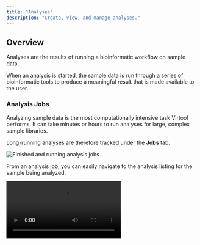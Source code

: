 ```yaml
---
title: "Analyses"
description: "Create, view, and manage analyses."
---
```



## Overview

Analyses are the results of running a bioinformatic workflow on sample data.

When an analysis is started, the sample data is run through a series of bioinformatic tools to produce a meaningful result that is made available to the user.

### Analysis Jobs

Analyzing sample data is the most computationally intensive task Virtool performs. It can take minutes or hours to run analyses for large, complex sample libraries.

Long-running analyses are therefore tracked under the **Jobs** tab.

![Finished and running analysis jobs](@images/analyses/jobs.png)

From an analysis job, you can easily navigate to the analysis listing for the sample being analyzed.

<video src="/images/analyses/job_to_analysis.mp4" autoplay />

### Caching

Sample data is automatically trimmed during analysis. Trimmed data are cached so that data doesn't have to be re-run.

![Sample files with no cache created](@images/analyses/cache.png)

### Reference Versions

Analyses make use of [references](/docs/manual/guide/references) composed of pathogen sequences. Since references are modifiable and versioned, analyses are linked to specific versions of a reference. If a sample needs to be analyzed against newer version, a new analysis must be created.

Here is an example of a sample with multiple analyses using different workflows and different reference versions:

![Multi-analysis sample with different workflows and index versions](@images/analyses/list_many.png)

### Subtractions

Subtractions are sets of host or non-pest sequence data used to eliminate non-pathogen reads from analysis results.

You can read more about creating and managing subtractions from the links below:

- [Subtraction Creation Tutorial](/docs/manual/tutorials/subtraction)
- [Subtraction User Guide](/docs/manual/guide/subtraction)

## View Analyses

1. Navigate to a sample and click the **Analyses** tab

   ![Sample of Interest](@images/analyses/tab.png)

2. View the list of analyses

   This page will list all the analyses that have been created or currently running on your sample. The following image shows that one analysis has been completed.

   ![List of Analysis](@images/analyses/list_one.png)

## Create an Analysis

1. Navigate to the analyses list for a sample.

   You should see an empty list if you haven't already created an analysis for this sample.

   ![Analyses](@images/analyses/list_empty.png)

2. Click on the <DummyButton icon="plus-square" /> button to open the analyze dialog

   ![Dialog Box](@images/analyses/create.png)

3. Choose the analysis workflow, subtraction, and reference you want to use.

   ![Filled Dialog Box](@images/analyses/create_filled.png)

4. Click <DummyButton icon="play">Start</DummyButton> to start the analysis

   The dialog will close and you will immediately see your new analysis appear in the list.

   ![Pathoscope running](@images/analyses/running.png)

   When the analysis is complete it will look like this:

   ![Pathoscope complete](@images/analyses/ready.png)

5. Go to the **Samples** view

   The sample item is tagged to show that a Pathoscope analysis has been completed.

   ![Pathoscope workflow tag](@images/analyses/tag.png)

<Note>
  Multiple samples can be analyzed at once using the quick analysis feature.
  [Read more about quick analyses](/docs/manual/guide/samples).
</Note>

## Delete an Analysis

<Note color="red">

**Analysis deletion is permanent**. There is no way to recover a deleted analysis.

</Note>

1. Navigate to the analysis list for the sample whose analysis you want to delete

   ![Analysis](@images/analyses/list_one.png)

2. Click on the <Icon name="trash" color="red" /> icon on the analysis

   The analysis record will be removed from the list.

   ![Analyses](@images/analyses/list_empty.png)

## Interpret Pathoscope

Pathoscope is a workflow in Virtool used for determining whether a known virus is
present in a sample.

1. View the mapping overview.

   This shows how many sample reads were mapped to the reference (eg. Plant Viruses) and
   the subtraction (eg. Arabidopsis thaliana).

   ![Mapping overview](@images/analyses/mapping.png)

2. View the result list

   The list shows the viruses Virtool thinks are likely to be in the sample. Each
   identified OTU is listed and be expaned to show the coverage chart and detailed numbers
   for each isolate and sequence.

   ![Pathoscope result OTU list](@images/analyses/pathoscope_filtered.png)

3. Use the mouse or the <Key>w</Key> and <Key>s</Key> keys to select OTUs

   <video
     src="/images/analyses/pathoscope_select.mp4"
     alt="Moving through pathoscope result hits."
     autoplay
   />

4. Click the <DummyButton icon="filter">Filter OTUs</DummyButton> button to show all OTUs

   By default, OTUs with low coverage or weight (relative abundance) are filtered out.
   The OTUs shown here would normally be filtered out:

   ![Unfiltered](@images/analyses/pathoscope_unfiltered.png)

5. Clicking an OTU shows coverage charts for the isolates

   ![Filtered pathoscope coverage](@images/analyses/pathoscope_filtered.png)

   - Deep, wide coverage of an isolate is indicative of an infection.
   - Shallow, wide, and broken coverage is suggestive of intra-plate contamination. Hits
     due to contamination also typically have low weights.
   - Isolates with high weight, and deep localized coverage are typical of low-complexity
     or host-similar regions in the isolate genome and do not indicate true infections.

Generally, approximately 5 million reads is a good base line for a dsRNA library, however
the percentage of mapped reads is of greater importance. For dsRNA, percentages can range
from less than 1% to greater than 80%. The greater the enrichment of viral RNA and
consequently the proportion of reads mapped, the lesser total reads are required. For
example, 2% of 5 million reads or 100,000 mapped reads is good.

| Values   | Description                                                                                                                                                                                                        |
| -------- | ------------------------------------------------------------------------------------------------------------------------------------------------------------------------------------------------------------------ |
| Coverage | A measure for how well the mapped reads cover the viral genome. In general, coverage of greater than 0.5 indicates positive detection and coverage of less than 0.2 indicates negative detection.                  |
| Depth    | A measure of how many times a genome is covered by mapped reads                                                                                                                                                    |
| Weight   | The calculated proportion of reads mapping to a virus. The weight is roughly proportional to the titre. Higher the titre, higher the weight. A weight greater than 0.001 is strong indicator of positive detection |

### Examples

#### High Quality Positive

After running Pathoscope, the analyses tab will list all viruses Virtool thinks are likely
to be in the sample. In our example, one viroid and four viruses are likely to be in the
sample.

![Likely Viruses](@images/analyses/pathoscope_filtered.png)

By default, pathogens with low coverage or weight (relative abundance) are filtered out.
These pathogens can be made
visible by clicking <DummyButton color="grey" icon="filter" />.

![Filtered Out](@images/analyses/pathoscope_unfiltered.png)

For this example we will focus on the five pathogens that have the greatest coverage.

The section on top of the list of pathogens gives a quick overview of the total and mapped
reads in the sample.

![Overview](@images/analyses/pathoscope_mapping.png)

In this sample, we have over 5.3 million total reads and over 3.7 million mapped reads
(69.78% mapped reads), illustrating that we have a good enrichment of viral RNA.

The values for weight, depth, and coverage are all very high therefore we can be confident
that indeed these pathogens are present in the sample.

Clicking on a pathogen will show sequencing coverage charts for the isolates that may be
in your sample.

![Coverage Charts](@images/analyses/pathoscope_isolates_peach.png)

In the top example, there are three isolates for the Peach latent mosaic viroid that are
present in the sample. The x-axis represents the genome size and the y-axis represents the
number of reads.

![Coverage Charts](@images/analyses/pathoscope_isolates_plum.png)

In the above image, only two isolates from the Plum bark necrosis stem pitting-associated
virus are present in the sample. Notice that viruses have larger genomes than viroids
therefore the x-axis runs a greater distance covering the entire distance of the virus
genome.

#### High Quality Negative

The image below is an example of an analysis from a healthy sample.
![Healthy sample analysis](@images/analyses/pathoscope_healthy.png)

The only virus that is present in the sample is Phaseolus vulgaris endornavirus 1. This
virus was intentionally introduced into the nucleic acid extraction as a positive internal
control to verify that the extraction succeeded.

![Healthy sample filtered results](@images/analyses/pathoscope_healthy_unfiltered.png)

When we filter our results we see that all other viruses have low weight, depth, and
coverage, assuring us that these are not present in the sample. With these results in
mind, we can confidently say that this sample is from a healthy plant.

#### Contamination

Below is an example of an analysis from a contaminated sample.
![Contaminated sample analysis](@images/analyses/pathoscope_contaminated.png)

Although we have a large number of mapped reads that cover 53.26% of the viral genome, we
see that the majority of the pathogens listed are associated with grapevines. Grape
viruses are usually not found in tree fruits therefore this is likely a case of
contamination.

![Poor quality analysis](@images/analyses/poor_quality_analysis.png)

In this example above, only 0.04% of reads are mapped to the total number of reads
therefore it is highly unlikely that the pathogens listed are actually present in the
sample. Although weight and coverage are high, no sample has a high depth value. This
is likely a sample of low quality.

Additionally when we take a look at the isolate coverage charts we see that the maximum
depth is 14. This is very small compared to the maximum depth in a high quality positive
sample which reaches a range in the thousands.

![Coverage Charts](@images/analyses/pathoscope_isolates_contaminated.png)

## Interpret NuVs

1. Navigate to the **Analyses** tab for a sample

   ![Analyses list with NuVs ready](@images/analyses/nuvs_list.png)

2. Click on the NuVs analysis item

   The list shows assembled sequence fragments (contigs) that may be part of a novel virus.

   ![Filtered NuVs contigs](@images/analyses/nuvs_filtered.png)

   In the NuVs workflow, sample libraries are assembled into contigs. Open reading frames (ORFs) are calculated from these and potential protein annotations are assigned using profile HMMs.

   ![Expanded NuVs hit](@images/analyses/nuvs_focus.png)

3. Click <DummyButton color="grey" icon="filter">Filter ORFs</DummyButton> to show ORFs
   with no HMM annotations

   ORFs with no significant HMM hits are not shown by default.

   ![Unfiltered ORFs](@images/analyses/nuvs_unfiltered_orfs.png)

4. Click <DummyButton color="grey" icon="filter">Filter Sequences</DummyButton> to toggle
   the visibility of contigs without HMM annotations.

   Contigs with no significant HMM hits are not shown by default.

   ![Unfiltered Sequences](@images/analyses/nuvs_unfiltered_sequences.png)

5. Click <DummyButton color="grey">BLAST at NCBI</DummyButton> to BLAST the contig at NCBI

   ![BLAST at NCBI](@images/analyses/nuvs_blast_running.png)

6. Wait for the BLAST search to complete.

   Part of interpreting NuVs results is BLASTing contigs to make sure they are truly
   unknown. The BLAST results for this sequence show it is likely a contamination from a
   technician.

   ![BLAST Results](@images/analyses/nuvs_blast.png)

NuVs is a novel workflow used for discovering potential novel viral sequences in a sample
library. The steps in the workflow are:

- Eliminate known viral and subtraction reads
- Assemble sample reads into long sequences called _contigs_
- Predict open reading frames (ORFs) in the contigs
- Scan the translated ORFs for viral protein motifs using a collection of profile hidden
  Markov models (HMMs)

Under the **Analysis** tab click on the NuVs analysis you would like to view. You will
see a result viewer like the one shown below.

![NuVs analysis page](@images/analyses/nuvs.png)

The NuVs output includes a contig count as a list of numbered sequences. For each sequence
there are three values:

| Value   | Description                                                                   |
| ------- | ----------------------------------------------------------------------------- |
| Length  | Number of base pairs in the sequence                                          |
| E-value | The probability that an ORF in the contig matches a known viral protein motif |
| ORFs    | The number of open reading frames predicted in the contig                     |

A list of the assembled contigs is shown in the left pane. By default, contigs with no
ORFs with significant HMM matches are not shown. This can be toggled by clicking <DummyButton color="grey" icon="filter">Filter Sequences</DummyButton>.
In our example, out of the 1072 assembled contigs, only 278 contained ORFs with
significant HMM matches.

Clicking on a contig in the left pane will display a detailed view for the contig in the
right pane. The contig is display as a black line with the ORFs identified underneath. By
default, ORFs with no significant HMM matches are not shown. This can be toggled clicking <DummyButton color="grey" icon="filter">Filter ORFs</DummyButton>.

For ORFs with significant HMM matches, the size of the ORF and the E-value of the match is
shown. The taxonomic families associated with the HMM data are also display above the
graphic. An example of sequence 37 and its protein motifs is shown below.

![Sequence 37](@images/analyses/nuvs_sequence.png)

Contigs can be sent to NCBI for a BLAST search by clicking <DummyButton color="grey" icon="cloud">BLAST at NCBI</DummyButton>.
Many contigs derived from known viruses or non-viral sources will be assembled. It is
necessary to BLAST significant contigs to ensure they are novel.

### Good Result

When a BLAST search is completed, a result table will be shown below the contig graphic.
This table states the E-value, score, and identity of the viral sequences found on NCBI.

![NCBI BLAST](@images/analyses/nuvs_blast_pvev.png)

The E-values, score, and identities in the BLAST results indicate high quality matches.
Knowing this we can interpret that these contigs do not represent novel viral genomes.
However, they do not exist in ourreference database in Virtool because they were not
eliminated during the initial subtraction step of the NuVs workflow.

This sample contains Phaseolus vulgaris endornavirus as an internal control introduced
during nucleic acid extraction. This explains the identification of Phaseolus vulgaris
alphaendornavirus 2 in the sample.

Another contig has the following BLAST results:

![NCBI BLAST 2](nuvs_blast_prunus.png)

The high E-value for the HMM match (0.39) indicates the capsid protein match is quite
tenuous.

Additionally the BLAST results show that the contig is strongly related to _Prunus dulcis_
(almond). The E-values for all accessions are zero and the scores and identities are
relatively high.

This sample is from a _Prunus_ host. The most likely source of this contig is the host
genome.

This interpretation assumes that the _Prunus dulcis_ sequences used to build the HMM
reference are actually from the host. It is important to bear in mind that reference
databases are not reliable and may contain viral nucleotide and protein sequences
mis-annotated as originating from the host.

### Suspicious Result

The result view below suggests a potential novel virus.

![NCBI BLAST 4](@images/analyses/nuvs_blast_novel.png)

The HMM match has a very low E-value of 5e-96 indicating a strong match.

The NCBI BLAST results suggest that this contig could represent a novel virus. There are
significant BLAST hits to known viruses (eg. Nectarine marafivirus M), however the
identities are low (0.73 - 0.76). This low identity suggests that this contig may
represent a virus the is novel but significantly dissimilar to related known viruses.

Additionally, this sample is isolated from a _Prunus_ host and Nectarine marafivirus M is
not known to infect _Prunus_ species. Because the size of the sequence is large (6382 bp)
it is worth assembling to discover more about the viral genome.

### Non-viral Result

This contig represents likely bacterial contamination from the field or laboratory:

![NCBI BLAST 6](@images/analyses/nuvs_bacteria.png)

The BLAST results for this contig show hits for several bacterial species all with
identities 1.00. Based on their scores, they are all very similar matches. Knowing that
these bacterial species are not commonly found in plants, specifically in _Malus_, this
is most likely a case of contamination.

The following contig demonstrates contamination from a lab technician or field collector:

![NCBI BLAST 6](@images/analyses/nuvs_human.png)

The E-value for the HMM match is very weak indicating that the annotation is very
unreliable.

Further, the BLAST results for this contig reveal strong matches to _Homo sapiens_ (human)
and _Pan troglodytes_ (chimpanzee). Given this information, this is very likely a case of
human contamination.

#### Next Steps

If a suspicious result is found during interpretation of NuVs results, it is important to
further characterize the sequence using other bioinformatic tools and the help of a
bioinformatician. NuVs makes a best effort to detect **potential** novel viral sequences
in an automated manner. Further manual work is almost always required to produce a
full-length genome sequence.

In the common case that new variants of known viruses are found, adding them to a virus
reference in Virtool will be beneficial for future runs using Pathoscope. Doing so will
save time analyzing data as more sequence information will be available and will also
present users with more accurate results.
